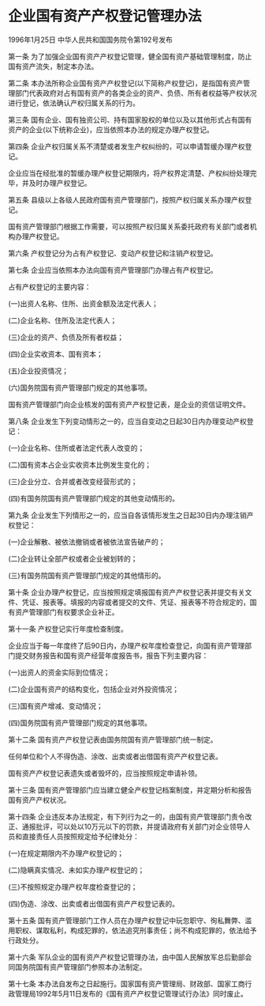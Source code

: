 # 企业国有资产产权登记管理办法

1996年1月25日 中华人民共和国国务院令第192号发布　

  

第一条 为了加强企业国有资产产权登记管理，健全国有资产基础管理制度，防止国有资产流失，制定本办法。

第二条 本办法所称企业国有资产产权登记(以下简称产权登记)，是指国有资产管理部门代表政府对占有国有资产的各类企业的资产、负债、所有者权益等产权状况进行登记，依法确认产权归属关系的行为。

第三条 国有企业、国有独资公司、持有国家股权的单位以及以其他形式占有国有资产的企业(以下统称企业)，应当依照本办法的规定办理产权登记。

第四条 企业产权归属关系不清楚或者发生产权纠纷的，可以申请暂缓办理产权登记。

企业应当在经批准的暂缓办理产权登记期限内，将产权界定清楚、产权纠纷处理完毕，并及时办理产权登记。

第五条 县级以上各级人民政府国有资产管理部门，按照产权归属关系办理产权登记。

国有资产管理部门根据工作需要，可以按照产权归属关系委托政府有关部门或者机构办理产权登记。

第六条 产权登记分为占有产权登记、变动产权登记和注销产权登记。

第七条 企业应当依照本办法向国有资产管理部门办理占有产权登记。

占有产权登记的主要内容：

(一)出资人名称、住所、出资金额及法定代表人；

(二)企业名称、住所及法定代表人；

(三)企业的资产、负债及所有者权益；

(四)企业实收资本、国有资本；

(五)企业投资情况；

(六)国务院国有资产管理部门规定的其他事项。

国有资产管理部门向企业核发的国有资产产权登记表，是企业的资信证明文件。

第八条 企业发生下列变动情形之一的，应当自变动之日起30日内办理变动产权登记：

(一)企业名称、住所或者法定代表人改变的；

(二)国有资本占企业实收资本比例发生变化的；

(三)企业分立、合并或者改变经营形式的；

(四)有国务院国有资产管理部门规定的其他变动情形的。

第九条 企业发生下列情形之一的，应当自各该情形发生之日起30日内办理注销产权登记：

(一)企业解散、被依法撤销或者被依法宣告破产的；

(二)企业转让全部产权或者企业被划转的；

(三)有国务院国有资产管理部门规定的其他情形的。

第十条 企业办理产权登记，应当按照规定填报国有资产产权登记表并提交有关文件、凭证、报表等。填报的内容或者提交的文件、凭证、报表等不符合规定的，国有资产管理部门有权要求企业补正。

第十一条 产权登记实行年度检查制度。

企业应当于每一年度终了后90日内，办理产权年度检查登记，向国有资产管理部门提交财务报告和国有资产经营年度报告书，报告下列主要内容：

(一)出资人的资金实际到位情况；

(二)企业国有资产的结构变化，包括企业对外投资情况；

(三)国有资产增减、变动情况；

(四)国务院国有资产管理部门规定的其他事项。

第十二条 国有资产产权登记表由国务院国有资产管理部门统一制定。

任何单位和个人不得伪造、涂改、出卖或者出借国有资产产权登记表。

国有资产产权登记表遗失或者毁坏的，应当按照规定申请补领。

第十三条 国有资产管理部门应当建立健全产权登记档案制度，并定期分析和报告国有资产产权状况。

第十四条 企业违反本办法规定，有下列行为之一的，由国有资产管理部门责令改正、通报批评，可以处以10万元以下的罚款，并提请政府有关部门对企业领导人员和直接责任人员按照规定给予纪律处分：

(一)在规定期限内不办理产权登记的；

(二)隐瞒真实情况、未如实办理产权登记的；

(三)不按照规定办理产权年度检查登记的；

(四)伪造、涂改、出卖或者出借国有资产产权登记表的。

第十五条 国有资产管理部门工作人员在办理产权登记中玩忽职守、徇私舞弊、滥用职权、谋取私利，构成犯罪的，依法追究刑事责任；尚不构成犯罪的，依法给予行政处分。

第十六条 军队企业的国有资产产权登记管理办法，由中国人民解放军总后勤部会同国务院国有资产管理部门参照本办法制定。

第十七条 本办法自发布之日起施行。国家国有资产管理局、财政部、国家工商行政管理局1992年5月11日发布的《国有资产产权登记管理试行办法》同时废止。